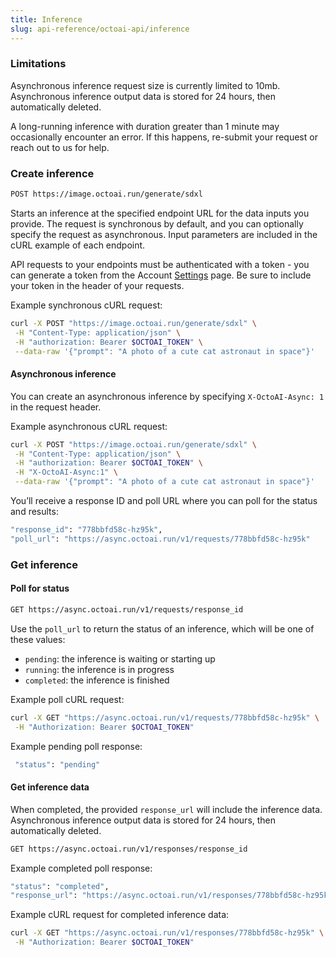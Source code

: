 ```yaml
---
title: Inference
slug: api-reference/octoai-api/inference
---
```



### Limitations

Asynchronous inference request size is currently limited to 10mb. Asynchronous inference output data is stored for 24 hours, then automatically deleted. 

A long-running inference with duration greater than 1 minute may occasionally encounter an error. If this happens, re-submit your request or reach out to us for help.

### Create inference

```bash bash
POST https://image.octoai.run/generate/sdxl
```

Starts an inference at the specified endpoint URL for the data inputs you provide. The request is synchronous by default, and you can optionally specify the request as asynchronous. Input parameters are included in the cURL example of each endpoint. 

API requests to your endpoints must be authenticated with a token - you can generate a token from the Account [Settings](https://octoai.cloud/settings) page. Be sure to include your token in the header of your requests. 

Example synchronous cURL request:

```bash bash
curl -X POST "https://image.octoai.run/generate/sdxl" \
 -H "Content-Type: application/json" \
 -H "authorization: Bearer $OCTOAI_TOKEN" \
 --data-raw '{"prompt": "A photo of a cute cat astronaut in space"}'
```

#### Asynchronous inference

You can create an asynchronous inference by specifying `X-OctoAI-Async: 1` in the request header. 

Example asynchronous cURL request:

```bash bash
curl -X POST "https://image.octoai.run/generate/sdxl" \
 -H "Content-Type: application/json" \
 -H "authorization: Bearer $OCTOAI_TOKEN" \
 -H "X-OctoAI-Async:1" \
 --data-raw '{"prompt": "A photo of a cute cat astronaut in space"}'
```

You’ll receive a response ID and poll URL where you can poll for the status and results: 

```bash bash
"response_id": "778bbfd58c-hz95k",
"poll_url": "https://async.octoai.run/v1/requests/778bbfd58c-hz95k"
```

### Get inference

#### Poll for status

```bash bash
GET https://async.octoai.run/v1/requests/response_id
```

Use the `poll_url` to return the status of an inference, which will be one of these values: 

* `pending`: the inference is waiting or starting up
* `running`: the inference is in progress
* `completed`: the inference is finished

Example poll cURL request:

```bash bash
curl -X GET "https://async.octoai.run/v1/requests/778bbfd58c-hz95k" \
 -H "Authorization: Bearer $OCTOAI_TOKEN"
```

Example pending poll response:



```bash bash
 "status": "pending"
```

#### Get inference data

When completed, the provided `response_url` will include the inference data. Asynchronous inference output data is stored for 24 hours, then automatically deleted. 



```bash bash
GET https://async.octoai.run/v1/responses/response_id
```

Example completed poll response:



```bash bash
"status": "completed",
"response_url": "https://async.octoai.run/v1/responses/778bbfd58c-hz95k"
```

Example cURL request for completed inference data:



```bash bash
curl -X GET "https://async.octoai.run/v1/responses/778bbfd58c-hz95k" \
 -H "Authorization: Bearer $OCTOAI_TOKEN"
```